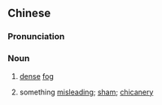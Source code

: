 {{also|迷雾}}
==Chinese==
{{zh-forms|s=迷雾}}

===Pronunciation===
{{zh-pron
|m=míwù
|cat=n
}}

===Noun===
{{zh-noun}}

# {{lb|zh|literally}} [[dense]] [[fog]]
# {{lb|zh|by extension}} something [[misleading]]; [[sham]]; [[chicanery]]